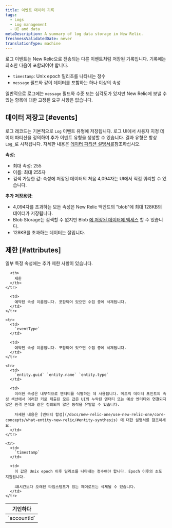 ```yaml
---
title: 이벤트 데이터 기록
tags:
  - Logs
  - Log management
  - UI and data
metaDescription: A summary of log data storage in New Relic.
freshnessValidatedDate: never
translationType: machine
---
```


로그 이벤트는 New Relic으로 전송되는 다른 이벤트처럼 저장된 기록입니다. 기록에는 최소한 다음이 포함되어야 합니다.

* `timestamp`: Unix epoch 밀리초를 나타내는 정수
* `message` 필드와 같이 데이터를 포함하는 하나 이상의 속성

일반적으로 로그에는 `message` 필드와 수준 또는 심각도가 있지만 New Relic에 보낼 수 있는 항목에 대한 고정된 요구 사항은 없습니다.

## 데이터 저장고 [#events]

로그 레코드는 기본적으로 `Log` 이벤트 유형에 저장됩니다. 로그 UI에서 사용자 지정 데이터 파티션을 정의하여 추가 이벤트 유형을 생성할 수 있습니다. 결과 유형은 항상 `Log_`로 시작됩니다. 자세한 내용은 [데이터 파티션 설명서를](/docs/logs/ui-data/data-partitions/)참조하십시오.

**속성:**

* 최대 속성: 255
* 이름: 최대 255자
* 검색 가능한 값: 속성에 저장된 데이터의 처음 4,094자는 UI에서 직접 쿼리할 수 있습니다.

**추가 저장용량:**

* 4,094자를 초과하는 모든 속성은 New Relic 백엔드의 "blob"에 최대 128KB의 데이터가 저장됩니다.
* Blob Storage는 검색할 수 없지만 Blob [에 저장된 데이터에 액세스](/docs/logs/ui-data/long-logs-blobs) 할 수 있습니다.
* 128KB를 초과하는 데이터는 잘립니다.

## 제한 [#attributes]

일부 특정 속성에는 추가 제한 사항이 있습니다.

<table>
  <thead>
    <tr>
      <th style={{ width: "150px" }}>
        기인하다
      </th>

      <th>
        제한
      </th>
    </tr>
  </thead>

  <tbody>
    <tr>
      <td>
        `accountId`
      </td>

      <td>
        예약된 속성 이름입니다. 포함되어 있으면 수집 중에 삭제됩니다.
      </td>
    </tr>

    <tr>
      <td>
        `eventType`
      </td>

      <td>
        예약된 속성 이름입니다. 포함되어 있으면 수집 중에 삭제됩니다.
      </td>
    </tr>

    <tr>
      <td>
        `entity.guid` `entity.name` `entity.type`
      </td>

      <td>
        이러한 속성은 내부적으로 엔터티를 식별하는 데 사용됩니다. 메트릭 데이터 포인트의 속성 섹션에서 이러한 키로 제출된 모든 값은 UI의 누락된 엔터티 또는 예상 엔터티와 연결되지 않은 원격 분석과 같은 정의되지 않은 동작을 유발할 수 있습니다.

        자세한 내용은 [엔터티 합성](/docs/new-relic-one/use-new-relic-one/core-concepts/what-entity-new-relic/#entity-synthesis) 에 대한 설명서를 참조하세요.
      </td>
    </tr>

    <tr>
      <td>
        `timestamp`
      </td>

      <td>
        이 값은 Unix epoch 이후 밀리초를 나타내는 정수여야 합니다. Epoch 이후의 초도 지원됩니다.

        48시간보다 오래된 타임스탬프가 있는 페이로드는 삭제될 수 있습니다.
      </td>
    </tr>
  </tbody>
</table>